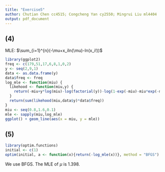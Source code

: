 ```yaml
---
title: "Exercise5"
author: Chutian Chen cc4515; Congcheng Yan cy2550; Mingrui Liu ml4404
output: pdf_document
---
```


## (4)
MLE: $\sum_{i=1}^{n}(-\mu+x_iln(\mu)-ln(x_i!))$

```r
library(ggplot2)
freq <- c(179,51,17,6,8,1,0,2)
y <- seq(2,9,1)
data <- as.data.frame(y)
data$freq <- freq
log_mle <- function(miu) {
  likehood <- function(miu,y) {
    return(-miu+y*log(miu)-log(factorial(y))-log(1-exp(-miu)-miu*exp(-miu)))
  }
  return(sum(likehood(miu,data$y)*data$freq))
}
miu <- seq(0.8,1.6,0.1)
mle <- sapply(miu,log_mle)
ggplot() + geom_line(aes(x = miu, y = mle))
```

## (5)
```r
library(optim.functions)
initial <- c(1)
optim(initial, a <- function(x){return(-log_mle(x))}, method = "BFGS")
```

We use BFGS. The MLE of $\mu$ is 1.398.


